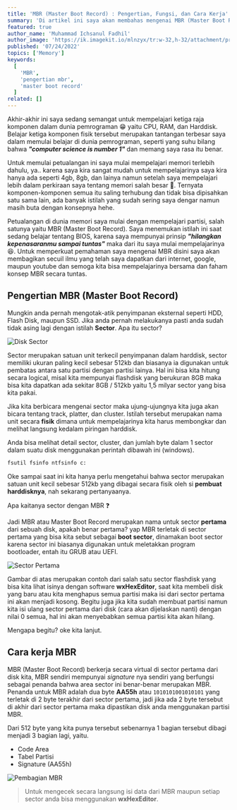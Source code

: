---
title: 'MBR (Master Boot Record) : Pengertian, Fungsi, dan Cara Kerja'
summary: 'Di artikel ini saya akan membahas mengenai MBR (Master Boot Record) : Pengertian, Fungsi, dan Cara Kerja.'
featured: true
author_name: 'Muhammad Ichsanul Fadhil'
author_image: 'https://ik.imagekit.io/mlnzyx/tr:w-32,h-32/attachment/profile.webp'
published: '07/24/2022'
topics: ['Memory']
keywords:
  [
    'MBR',
    'pengertian mbr',
    'master boot record'
  ]
related: []
---

Akhir-akhir ini saya sedang semangat untuk mempelajari ketiga raja komponen dalam dunia pemrograman 😁 yaitu CPU, RAM, dan Harddisk. Belajar ketiga komponen fisik tersebut merupakan tantangan terbesar saya dalam memulai belajar di dunia pemrograman, seperti yang suhu bilang bahwa ***"computer science is number 1"*** dan memang saya rasa itu benar.

Untuk memulai petualangan ini saya mulai mempelajari memori terlebih dahulu, ya.. karena saya kira sangat mudah untuk mempelajarinya saya kira hanya ada seperti 4gb, 8gb, dan lainya namun setelah saya mempelajari lebih dalam perkiraan saya tentang memori salah besar 🥲. Ternyata komponen-komponen semua itu saling terhubung dan tidak bisa dipisahkan satu sama lain, ada banyak istilah yang sudah sering saya dengar namun masih buta dengan konsepnya hehe.

Petualangan di dunia memori saya mulai dengan mempelajari partisi, salah satunya yaitu MBR (Master Boot Record). Saya menemukan istilah ini saat sedang belajar tentang BIOS, karena saya mempunyai prinsip ***"hilangkan kepenasaranmu sampai tuntas"*** maka dari itu saya mulai mempelajarinya 😆. Untuk memperkuat pemahaman saya mengenai MBR disini saya akan membagikan secuil ilmu yang telah saya dapatkan dari internet, google, maupun youtube dan semoga kita bisa mempelajarinya bersama dan faham konsep MBR secara tuntas.

## Pengertian MBR (Master Boot Record)

Mungkin anda pernah mengotak-atik penyimpanan eksternal seperti HDD, Flash Disk, maupun SSD. Jika anda pernah melakukanya pasti anda sudah tidak asing lagi dengan istilah **Sector**. Apa itu sector?

![Disk Sector](https://ik.imagekit.io/uvma3bkbp/Proyek_Baru_rlY9BpZHt.png?ik-sdk-version=javascript-1.4.3&updatedAt=1658722224720 'Disk Sector')

Sector merupakan satuan unit terkecil penyimpanan dalam harddisk, sector memiliki ukuran paling kecil sebesar 512kb dan biasanya ia digunakan untuk pembatas antara satu partisi dengan partisi lainya. Hal ini bisa kita hitung secara logical, misal kita mempunyai flashdisk yang berukuran 8GB maka bisa kita dapatkan ada sekitar 8GB / 512kb yaitu 1,5 milyar sector yang bisa kita pakai.

Jika kita berbicara mengenai sector maka ujung-ujungnya kita juga akan bicara tentang track, platter, dan cluster. Istilah tersebut merupakan nama unit secara **fisik** dimana untuk mempelajarinya kita harus membongkar dan melihat langsung kedalam piringan harddisk.

Anda bisa melihat detail sector, cluster, dan jumlah byte dalam 1 sector dalam suatu disk menggunakan perintah dibawah ini (windows).

```bash
fsutil fsinfo ntfsinfo c:
```

Oke sampai saat ini kita hanya perlu mengetahui bahwa sector merupakan satuan unit kecil sebesar 512kb yang dibagai secara fisik oleh si **pembuat harddisknya**, nah sekarang pertanyaanya. 

Apa kaitanya sector dengan MBR ❓

Jadi MBR atau Master Boot Record merupakan nama untuk sector **pertama** dari sebuah disk, apakah benar pertama? yap MBR terletak di sector pertama yang bisa kita sebut sebagai **boot sector**, dinamakan boot sector karena sector ini biasanya digunakan untuk meletakkan program bootloader, entah itu GRUB atau UEFI. 

![Sector Pertama](https://ik.imagekit.io/uvma3bkbp/hex-editor_Ae4zZTr0u.jpg?ik-sdk-version=javascript-1.4.3&updatedAt=1658723645670 'Sector Pertama')

Gambar di atas merupakan contoh dari salah satu sector flashdisk yang bisa kita lihat isinya dengan software **wxHexEditor**, saat kita membeli disk yang baru atau kita menghapus semua partisi maka isi dari sector pertama ini akan menjadi kosong. Begitu juga jika kita sudah membuat partisi namun kita isi ulang sector pertama dari disk (cara akan dijelaskan nanti) dengan nilai 0 semua, hal ini akan menyebabkan semua partisi kita akan hilang.

Mengapa begitu? oke kita lanjut.

## Cara kerja MBR

MBR (Master Boot Record) berkerja secara virtual di sector pertama dari disk kita, MBR sendiri mempunyai *signature* nya sendiri yang berfungsi sebagai penanda bahwa area sector ini benar-benar merupakan MBR. Penanda untuk MBR adalah dua byte **AA55h** atau `1010101001010101` yang terletak di 2 byte terakhir dari sector pertama, jadi jika ada 2 byte tersebut di akhir dari sector pertama maka dipastikan disk anda menggunakan partisi MBR.

Dari 512 byte yang kita punya tersebut sebenarnya 1 bagian tersebut dibagi menjadi 3 bagian lagi, yaitu.

* Code Area
* Tabel Partisi
* Signature (AA55h)

![Pembagian MBR](https://ik.imagekit.io/uvma3bkbp/Capture_TXtwcK3e2.PNG?ik-sdk-version=javascript-1.4.3&updatedAt=1658727652624 'Pembagian MBR')

> Untuk mengecek secara langsung isi data dari MBR maupun setiap sector anda bisa menggunakan **wxHexEditor**.








